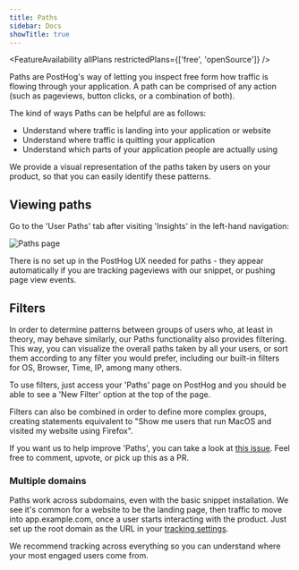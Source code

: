 ```yaml
---
title: Paths
sidebar: Docs
showTitle: true
---
```


<FeatureAvailability allPlans restrictedPlans={['free', 'openSource']} />

Paths are PostHog's way of letting you inspect free form how traffic is flowing through your application. A path can be comprised of any action (such as pageviews, button clicks, or a combination of both). 

The kind of ways Paths can be helpful are as follows:

* Understand where traffic is landing into your application or website
* Understand where traffic is quitting your application
* Understand which parts of your application people are actually using

We provide a visual representation of the paths taken by users on your product, so that you can easily identify these patterns.

## Viewing paths

Go to the 'User Paths' tab after visiting 'Insights' in the left-hand navigation:

![Paths page](../../images/features/paths/paths-page.png)

There is no set up in the PostHog UX needed for paths - they appear automatically if you are tracking pageviews with our snippet, or pushing page view events.

## Filters

In order to determine patterns between groups of users who, at least in theory, may behave similarly, our Paths functionality also provides filtering. This way, you can visualize the overall paths taken by all your users, or sort them according to any filter you would prefer, including our built-in filters for OS, Browser, Time, IP, among many others.

To use filters, just access your 'Paths' page on PostHog and you should be able to see a 'New Filter' option at the top of the page.

Filters can also be combined in order to define more complex groups, creating statements equivalent to "Show me users that run MacOS and visited my website using Firefox".

If you want us to help improve 'Paths', you can take a look at [this issue](https://github.com/PostHog/posthog/issues/223). Feel free to comment, upvote, or pick up this as a PR.

### Multiple domains

Paths work across subdomains, even with the basic snippet installation. We see it's common for a website to be the landing page, then traffic to move into app.example.com, once a user starts interacting with the product. Just set up the root domain as the URL in your [tracking settings](/docs/integrate/client/snippet-installation).

We recommend tracking across everything so you can understand where your most engaged users come from.